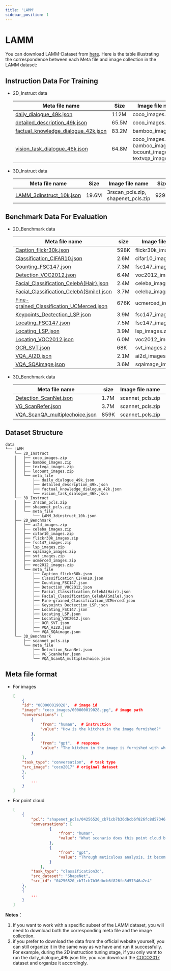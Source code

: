 ```yaml
---
title: 'LAMM'
sidebar_position: 1
---
```


# LAMM

You can download LAMM-Dataset from [here](https://opendatalab.com/LAMM/download). Here is the table illustrating the correspondence between each Meta file and image collection in the LAMM dataset:

##  Instruction Data For Training

- 2D_Instruct data 

    |  Meta file name  | Size  |  Image file name |  Size |  
    |  ----  | ----  |  ----  | ---- |   
    | [daily_dialogue_49k.json](https://huggingface.co/datasets/openlamm/LAMM_Dataset/blob/main/2D_Instruct/meta_file/daily_dialogue_49k.json)  | 112M | coco_images.zip | 7.8G |   
    | [detailed_description_49k.json](https://huggingface.co/datasets/openlamm/LAMM_Dataset/blob/main/2D_Instruct/meta_file/detailed_description_49k.json)  | 65.5M |  coco_images.zip | 7.8G |    
    | [factual_knowledge_dialogue_42k.json](https://huggingface.co/datasets/openlamm/LAMM_Dataset/blob/main/2D_Instruct/meta_file/factual_knowledge_dialogue_42k.json) | 83.2M | bamboo_images.zip | 5.4G |  
    | [vision_task_dialogue_46k.json](https://huggingface.co/datasets/openlamm/LAMM_Dataset/blob/main/2D_Instruct/meta_file/vision_task_dialogue_46k.json) | 64.8M | coco_images.zip, bamboo_images.zip, locount_images.zip, textvqa_images.zip | 9.2G |  

- 3D_Instruct data

    |  Meta file name  | Size  |  Image file name  | Size  |  
    |  ----  | ----  | ----  | ----  | 
    |  [LAMM_3dinstruct_10k.json](https://huggingface.co/datasets/openlamm/LAMM_Dataset/blob/main/3D_Instruct/meta_file/LAMM_3dinstruct_10k.json)  | 19.6M  | 3rscan_pcls.zip, shapenet_pcls.zip  | 929M  |  


## Benchmark Data For Evaluation

- 2D_Benchmark data

    |  Meta file name  | size  |  Image file name | size |  
    |  ----  | ----  |  ----  | ----  |  
    | [Caption_flickr30k.json](https://huggingface.co/datasets/openlamm/LAMM_Dataset/blob/main/2D_Benchmark/meta_file/Caption_flickr30k.json)  | 598K | flickr30k_images.zip | 559M |     
    | [Classification_CIFAR10.json](https://huggingface.co/datasets/openlamm/LAMM_Dataset/blob/main/2D_Benchmark/meta_file/Classification_CIFAR10.json)  | 2.6M | cifar10_images.zip  | 8.9M  |  
    | [Counting_FSC147.json](https://huggingface.co/datasets/openlamm/LAMM_Dataset/blob/main/2D_Benchmark/meta_file/Counting_FSC147.json) | 7.3M | fsc147_images.zip   |  44M |  
    | [Detection_VOC2012.json](https://huggingface.co/datasets/openlamm/LAMM_Dataset/blob/main/2D_Benchmark/meta_file/Detection_VOC2012.json) | 6.4M | voc2012_images.zip  | 196M  |  
    | [Facial_Classification_CelebA(Hair).json](https://huggingface.co/datasets/openlamm/LAMM_Dataset/blob/main/2D_Benchmark/meta_file/Facial_Classification_CelebA(Hair).json) | 2.4M | celeba_images.zip  |  566M |  
    | [Facial_Classification_CelebA(Smile).json](https://huggingface.co/datasets/openlamm/LAMM_Dataset/blob/main/2D_Benchmark/meta_file/Facial_Classification_CelebA(Smile).json) | 3.7M |  celeba_images.zip  |  566M |  
    | [Fine-grained_Classification_UCMerced.json](https://huggingface.co/datasets/openlamm/LAMM_Dataset/blob/main/2D_Benchmark/meta_file/Fine-grained_Classification_UCMerced.json) | 676K | ucmerced_images.zip  | 317M  |  
    | [Keypoints_Dectection_LSP.json](https://huggingface.co/datasets/openlamm/LAMM_Dataset/blob/main/2D_Benchmark/meta_file/Keypoints_Detection_LSP.json) | 3.9M |  fsc147_images.zip   |  44M |   
    | [Locating_FSC147.json](https://huggingface.co/datasets/openlamm/LAMM_Dataset/blob/main/2D_Benchmark/meta_file/Locating_FSC147.json) | 7.5M | fsc147_images.zip   |  44M |  
    | [Locating_LSP.json](https://huggingface.co/datasets/openlamm/LAMM_Dataset/blob/main/2D_Benchmark/meta_file/Locating_LSP.json) | 3.9M | lsp_images.zip  |  9.9M |  
    | [Locating_VOC2012.json](https://huggingface.co/datasets/openlamm/LAMM_Dataset/blob/main/2D_Benchmark/meta_file/Locating_VOC2012.json) | 6.0M | voc2012_images.zip  | 196M  |  
    | [OCR_SVT.json](https://huggingface.co/datasets/openlamm/LAMM_Dataset/blob/main/2D_Benchmark/meta_file/OCR_SVT.json) | 68K |  svt_images.zip  | 82M  |  
    | [VQA_AI2D.json](https://huggingface.co/datasets/openlamm/LAMM_Dataset/blob/main/2D_Benchmark/meta_file/VQA_AI2D.json) | 2.1M | ai2d_images.zip  | 559M  |  
    | [VQA_SQAimage.json](https://huggingface.co/datasets/openlamm/LAMM_Dataset/blob/main/2D_Benchmark/meta_file/VQA_SQAimage.json) | 3.6M |  sqaimage_images.zip  | 127M  |  

- 3D_Benchmark data 

    |  Meta file name  | size  |  Image file name  | size  |  
    |  ----  | ----  |  ----  | ----  |   
    |  [Detection_ScanNet.json](https://huggingface.co/datasets/openlamm/LAMM_Dataset/blob/main/3D_Benchmark/meta_file/Detection_ScanNet.json)  | 1.7M  | scannet_pcls.zip  | 246M  | 
    |  [VG_ScanRefer.json](https://huggingface.co/datasets/openlamm/LAMM_Dataset/blob/main/3D_Benchmark/meta_file/VG_ScanRefer.json)  | 3.7M  | scannet_pcls.zip  | 246M  | 
    |  [VQA_ScanQA_multiplechoice.json](https://huggingface.co/datasets/openlamm/LAMM_Dataset/blob/main/3D_Benchmark/meta_file/VQA_ScanQA_multiplechoice.json)  | 859K  | scannet_pcls.zip  | 246M  | 


## Dataset Structure

```
data
└── LAMM
    └── 2D_Instruct  
    │   ├── coco_images.zip  
    │   ├── bamboo_images.zip  
    │   ├── textvqa_images.zip  
    │   ├── locount_images.zip  
    │   └── meta_file  
    │       ├── daily_dialogue_49k.json  
    │       ├── detailed_description_49k.json  
    │       ├── factual_knowledge_dialogue_42k.json  
    │       └── vision_task_dialogue_46k.json  
    └── 3D_Instruct  
    │   ├── 3rscan_pcls.zip  
    │   ├── shapenet_pcls.zip  
    │   └── meta_file  
    │       └── LAMM_3dinstruct_10k.json  
    ├── 2D_Benchmark  
    │   ├── ai2d_images.zip  
    │   ├── celeba_images.zip  
    │   ├── cifar10_images.zip  
    │   ├── flickr30k_images.zip  
    │   ├── fsc147_images.zip  
    │   ├── lsp_images.zip  
    │   ├── sqaimage_images.zip  
    │   ├── svt_images.zip  
    │   ├── ucmerced_images.zip  
    │   ├── voc2012_images.zip  
    │   └── meta_file  
    │       ├── Caption_flickr30k.json  
    │       ├── Classification_CIFAR10.json  
    │       ├── Counting_FSC147.json  
    │       ├── Detection_VOC2012.json  
    │       ├── Facial_Classification_CelebA(Hair).json  
    │       ├── Facial_Classification_CelebA(Smile).json  
    │       ├── Fine-grained_Classification_UCMerced.json  
    │       ├── Keypoints_Dectection_LSP.json  
    │       ├── Locating_FSC147.json  
    │       ├── Locating_LSP.json  
    │       ├── Locating_VOC2012.json  
    │       ├── OCR_SVT.json  
    │       ├── VQA_AI2D.json  
    │       └── VQA_SQAimage.json  
    └── 3D_Benchmark  
        ├── scannet_pcls.zip  
        └── meta_file  
            ├── Detection_ScanNet.json  
            ├── VG_ScanRefer.json  
            └── VQA_ScanQA_multiplechoice.json
```


## Meta file format

- For images

    ```json
    [
        {
        "id": "000000019028",  # image id
        "image": "coco_images/000000019028.jpg", # image path
        "conversations": [
            {
                "from": "human",  # instruction
                "value": "How is the kitchen in the image furnished?"
            },
            {
                "from": "gpt",  # response
                "value": "The kitchen in the image is furnished with white cabinets and white   appliances. There is a dishwasher, a stove, and a sink. On the stove, a blue towel    hangs on the handle. A cutting board is placed on the dishwasher. There are also   additional elements like a bowl of apples on the counter and a beige rug on the floor."
            }
        ],
        "task_type": "conversation",  # task type
        "src_image": "coco2017" # original dataset
        },
        {
            ...
        }
    ]
    ```

- For point cloud

    ```json
    [
        {
            "pcl": "shapenet_pcls/04256520_cb71cb7b36dbcb6f826fc8d57346a2e4_4096.npy",
            "conversations": [
                    {
                        "from": "human",
                        "value": "What scenario does this point cloud belong to according to the    model\u2019s prediction?"
                    },
                    {
                        "from": "gpt",
                        "value": "Through meticulous analysis, it becomes evident that the point cloud  aligns with the characteristics of sofa,couch,lounge s       cenario."
                    }
                ],
            "task_type": "classification3d",
            "src_dataset": "ShapeNet",
            "src_id": "04256520_cb71cb7b36dbcb6f826fc8d57346a2e4"
        },
        {
            ...
        }
    ]
    ```

**Notes**：

1.  If you want to work with a specific subset of the LAMM dataset, you will need to download both the corresponding meta file and the image collection. 
2. if you prefer to download the data from the official website yourself, you can still organize it in the same way as we have and run it successfully. For example, during the 2D instruction tuning stage, if you only want to run the daily_dialogue_49k.json file, you can download the [COCO2017](http://images.cocodataset.org/zips/train2017.zip) dataset and organize it accordingly.
